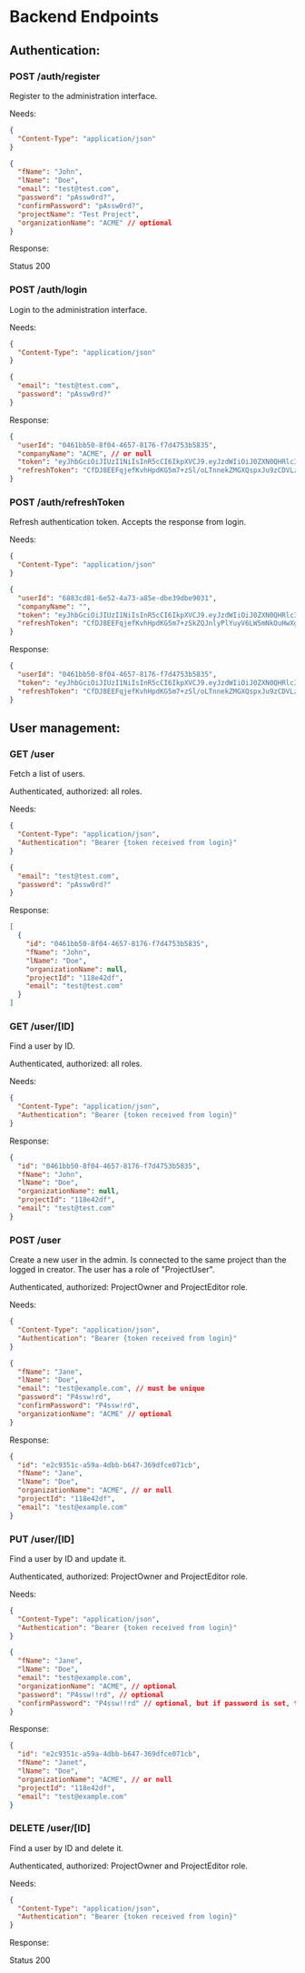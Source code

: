 
<Meta title="Project Plan/Endpoints" />

# Backend Endpoints

<h2 className="sb-unstyled mt-4 mb-2 text-2xl text-zinc-500 uppercase">
  Authentication:
</h2>

<h3 className="sb-unstyled text-xl text-zinc-400">POST /auth/register</h3>

Register to the administration interface.

Needs:

```json Headers
{
  "Content-Type": "application/json"
}
```

```json Body
{
  "fName": "John",
  "lName": "Doe",
  "email": "test@test.com",
  "password": "pAssw0rd?",
  "confirmPassword": "pAssw0rd?",
  "projectName": "Test Project",
  "organizationName": "ACME" // optional
}
```

Response:

Status 200

<h3 className="sb-unstyled text-xl text-zinc-400">POST /auth/login</h3>

Login to the administration interface.

Needs:

```json Headers
{
  "Content-Type": "application/json"
}
```

```json Body
{
  "email": "test@test.com",
  "password": "pAssw0rd?"
}
```

Response:

```json
{
  "userId": "0461bb50-8f04-4657-8176-f7d4753b5835",
  "companyName": "ACME", // or null
  "token": "eyJhbGciOiJIUzI1NiIsInR5cCI6IkpXVCJ9.eyJzdWIiOiJ0ZXN0QHRlc3QuY29tIiwianRpIjoiMzc0NjUwNzAtZjNjNS00ZmU2LWEzZGQtY2JkNDEzNTZlY2Q0IiwiZW1haWwiOiJ0ZXN0QHRlc3QuY29tIiwidWlkIjoiMDQ2MWJiNTAtOGYwNC00NjU3LTgxNzYtZjdkNDc1M2I1ODM1IiwiaHR0cDovL3NjaGVtYXMubWljcm9zb2Z0LmNvbS93cy8yMDA4LzA2L2lkZW50aXR5L2NsYWltcy9yb2xlIjoiUHJvamVjdE93bmVyIiwiZXhwIjoxNjg2NjY2ODMzLCJpc3MiOiJDcmltc29uLUVhZ2xlIiwiYXVkIjoiQ0UtQ01TLUFQSSJ9.OGHEw7C-AShWD1kCVOqpXx0wOl2zYkJMagfFp-gE0sw",
  "refreshToken": "CfDJ8EEFqjefKvhHpdKG5m7+zSl/oLTnnekZMGXQspxJu9zCDVLzPF1lVnpf1y5eqKWRiabZRNs2XvOHdJeJte2yDvq7ukY+r95ldTdLM/5gUYYreM7yAit8BQEgF5/G1Uw5s2b655sSjAkBis2VOVUEkqPBU+DnZPPrDkV3HP4x9THrTgEQYBil9fgoRTcTik3adqp0TxqUfdRozJpyF04kp8ETeqPlgCNyBqn7wp9D97tx"
}
```

<h3 className="sb-unstyled text-xl text-zinc-400">POST /auth/refreshToken</h3>

Refresh authentication token. Accepts the response from login.

Needs:

```json Headers
{
  "Content-Type": "application/json"
}
```

```json Body
{
  "userId": "6883cd81-6e52-4a73-a85e-dbe39dbe9031",
  "companyName": "",
  "token": "eyJhbGciOiJIUzI1NiIsInR5cCI6IkpXVCJ9.eyJzdWIiOiJ0ZXN0QHRlc3QuY29tIiwianRpIjoiMDJkMWU1NmUtNTNiOC00MDBlLTlmYTAtMTI2Yjc0ZjgyZjYwIiwiZW1haWwiOiJ0ZXN0QHRlc3QuY29tIiwidWlkIjoiNjg4M2NkODEtNmU1Mi00YTczLWE4NWUtZGJlMzlkYmU5MDMxIiwiaHR0cDovL3NjaGVtYXMubWljcm9zb2Z0LmNvbS93cy8yMDA4LzA2L2lkZW50aXR5L2NsYWltcy9yb2xlIjoiUHJvamVjdE93bmVyIiwiZXhwIjoxNjg2NjU1NzM4LCJpc3MiOiJDcmltc29uLUVhZ2xlIiwiYXVkIjoiQ0UtQ01TLUFQSSJ9.boq27DPGCCqzHrj7XV658D2k1RyZ0ZZOVoj_ITjbOow",
  "refreshToken": "CfDJ8EEFqjefKvhHpdKG5m7+zSkZQJnlyPlYuyV6LW5mNkOuHwXgOAp9eC1Z3i/g1g6Gq1vB49Nbn3W8PKW4+XAz/jNLqM41ff+s7rbtW1V2xI8Kk9WdIZAkNdBWMRKYuDtyhTrqJfC/7qwLnynrRdC0kKtr7IvGVlyHSycR0F8nawAWr+Kh2+U0ReA1eZQpYuaDCpyEEyt/kfbKuGY78X8JYkkCEkOlW9r/1eZtqyPeqRhD"
}
```

Response:

```json
{
  "userId": "0461bb50-8f04-4657-8176-f7d4753b5835",
  "token": "eyJhbGciOiJIUzI1NiIsInR5cCI6IkpXVCJ9.eyJzdWIiOiJ0ZXN0QHRlc3QuY29tIiwianRpIjoiMzc0NjUwNzAtZjNjNS00ZmU2LWEzZGQtY2JkNDEzNTZlY2Q0IiwiZW1haWwiOiJ0ZXN0QHRlc3QuY29tIiwidWlkIjoiMDQ2MWJiNTAtOGYwNC00NjU3LTgxNzYtZjdkNDc1M2I1ODM1IiwiaHR0cDovL3NjaGVtYXMubWljcm9zb2Z0LmNvbS93cy8yMDA4LzA2L2lkZW50aXR5L2NsYWltcy9yb2xlIjoiUHJvamVjdE93bmVyIiwiZXhwIjoxNjg2NjY2ODMzLCJpc3MiOiJDcmltc29uLUVhZ2xlIiwiYXVkIjoiQ0UtQ01TLUFQSSJ9.OGHEw7C-AShWD1kCVOqpXx0wOl2zYkJMagfFp-gE0sw",
  "refreshToken": "CfDJ8EEFqjefKvhHpdKG5m7+zSl/oLTnnekZMGXQspxJu9zCDVLzPF1lVnpf1y5eqKWRiabZRNs2XvOHdJeJte2yDvq7ukY+r95ldTdLM/5gUYYreM7yAit8BQEgF5/G1Uw5s2b655sSjAkBis2VOVUEkqPBU+DnZPPrDkV3HP4x9THrTgEQYBil9fgoRTcTik3adqp0TxqUfdRozJpyF04kp8ETeqPlgCNyBqn7wp9D97tx"
}
```

<h2 className="sb-unstyled mt-4 mb-2 text-2xl text-zinc-500 uppercase">
  User management:
</h2>

<h3 className="sb-unstyled text-xl text-zinc-400">GET /user</h3>

Fetch a list of users.

Authenticated, authorized: all roles.

Needs:

```json Headers
{
  "Content-Type": "application/json",
  "Authentication": "Bearer {token received from login}"
}
```

```json Body
{
  "email": "test@test.com",
  "password": "pAssw0rd?"
}
```

Response:

```json
[
  {
    "id": "0461bb50-8f04-4657-8176-f7d4753b5835",
    "fName": "John",
    "lName": "Doe",
    "organizationName": null,
    "projectId": "118e42df",
    "email": "test@test.com"
  }
]
```

<h3 className="sb-unstyled text-xl text-zinc-400">GET /user/[ID]</h3>

Find a user by ID.

Authenticated, authorized: all roles.

Needs:

```json Headers
{
  "Content-Type": "application/json",
  "Authentication": "Bearer {token received from login}"
}
```

Response:

```json
{
  "id": "0461bb50-8f04-4657-8176-f7d4753b5835",
  "fName": "John",
  "lName": "Doe",
  "organizationName": null,
  "projectId": "118e42df",
  "email": "test@test.com"
}
```

<h3 className="sb-unstyled text-xl text-zinc-400">POST /user</h3>

Create a new user in the admin. Is connected to the same project than the logged in creator. The user has a role of "ProjectUser".

Authenticated, authorized: ProjectOwner and ProjectEditor role.

Needs:

```json Headers
{
  "Content-Type": "application/json",
  "Authentication": "Bearer {token received from login}"
}
```

```json Body
{
  "fName": "Jane",
  "lName": "Doe",
  "email": "test@example.com", // must be unique
  "password": "P4ssw!rd",
  "confirmPassword": "P4ssw!rd",
  "organizationName": "ACME" // optional
}
```

Response:

```json
{
  "id": "e2c9351c-a59a-4dbb-b647-369dfce071cb",
  "fName": "Jane",
  "lName": "Doe",
  "organizationName": "ACME", // or null
  "projectId": "118e42df",
  "email": "test@example.com"
}
```

<h3 className="sb-unstyled text-xl text-zinc-400">PUT /user/[ID]</h3>

Find a user by ID and update it.

Authenticated, authorized: ProjectOwner and ProjectEditor role.

Needs:

```json Headers
{
  "Content-Type": "application/json",
  "Authentication": "Bearer {token received from login}"
}
```

```json Body
{
  "fName": "Jane",
  "lName": "Doe",
  "email": "test@example.com",
  "organizationName": "ACME", // optional
  "password": "P4ssw!!rd", // optional
  "confirmPassword": "P4ssw!!rd" // optional, but if password is set, this has to be the same
}
```

Response:

```json
{
  "id": "e2c9351c-a59a-4dbb-b647-369dfce071cb",
  "fName": "Janet",
  "lName": "Doe",
  "organizationName": "ACME", // or null
  "projectId": "118e42df",
  "email": "test@example.com"
}
```

<h3 className="sb-unstyled text-xl text-zinc-400">DELETE /user/[ID]</h3>

Find a user by ID and delete it.

Authenticated, authorized: ProjectOwner and ProjectEditor role.

Needs:

```json Headers
{
  "Content-Type": "application/json",
  "Authentication": "Bearer {token received from login}"
}
```

Response:

Status 200
